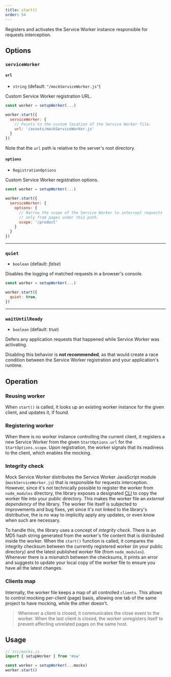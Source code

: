 ```yaml
---
title: start()
order: 54
---
```


Registers and activates the Service Worker instance responsible for requests interception.

## Options

### `serviceWorker`

#### `url`

- `string` (default: `"/mockServiceWorker.js"`)

Custom Service Worker registration URL.

```js showLineNumbers focusedLines=6
const worker = setupWorker(...)

worker.start({
  serviceWorker: {
    // Points to the custom location of the Service Worker file.
    url: '/assets/mockServiceWorker.js'
  }
})
```

<Hint mode="warning">
  Note that the <code>url</code> path is relative to the server's root
  directory.
</Hint>

#### `options`

- `RegistrationOptions`

Custom Service Worker registration options.

```js showLineNumbers focusedLines=5-9
const worker = setupWorker(...)

worker.start({
  serviceWorker: {
    options: {
      // Narrow the scope of the Service Worker to intercept requests
      // only from pages under this path.
      scope: '/product'
    }
  }
})
```

---

### `quiet`

- `boolean` (default: _false_)

Disables the logging of matched requests in a browser's console.

```js showLineNumbers focusedLines=4
const worker = setupWorker(...)

worker.start({
  quiet: true,
})
```

---

### `waitUntilReady`

- `boolean` (default: _true_)

Defers any application requests that happened while Service Worker was activating.

<Hint mode="warning">
  Disabling this behavior is <strong>not recommended</strong>, as that would
  create a race condition between the Service Worker registration and your
  application's runtime.
</Hint>

## Operation

### Reusing worker

When `start()` is called, it looks up an existing worker instance for the given client, and updates it, if found.

### Registering worker

When there is no worker instance controlling the current client, it registers a new Service Worker from the given `StartOptions.url` for the `StartOptions.scope`. Upon registration, the worker signals that its readiness to the client, which enables the mocking.

### Integrity check

Mock Service Worker distributes the Service Worker JavaScript module (`mockServiceWorker.js`) that is responsible for requests interception. However, since it's not technically possible to register the worker from `node_modules` directory, the library exposes a designated [CLI](/docs/cli/init) to copy the worker file into your public directory. This makes the worker file an _external dependency_ of the library. The worker file itself is subjected to improvements and bug fixes, yet since it's not linked to the library's distributive, the is no way to implicitly apply any updates, or even know when such are necessary.

To handle this, the library uses a concept of _integrity check_. There is an MD5 hash string generated from the worker's file content that is distributed inside the worker. When the `start()` function is called, it compares the integrity checksum between the currently registered worker (in your public directory) and the latest published worker file (from `node_modules`). Whenever there is a mismatch between the checksums, it prints an error and suggests to update your local copy of the worker file to ensure you have all the latest changes.

### Clients map

Internally, the worker file keeps a map of all controlled `clients`. This allows to control mocking per-client (page) basis, allowing one tab of the same project to have mocking, while the other doesn't.

> Whenever a client is closed, it communicates the close event to the worker. When the last client is closed, the worker unregisters itself to prevent affecting unrelated pages on the same host.

## Usage

```js showLineNumbers
// src/mocks.js
import { setupWorker } from 'msw'

const worker = setupWorker(...mocks)
worker.start()
```
